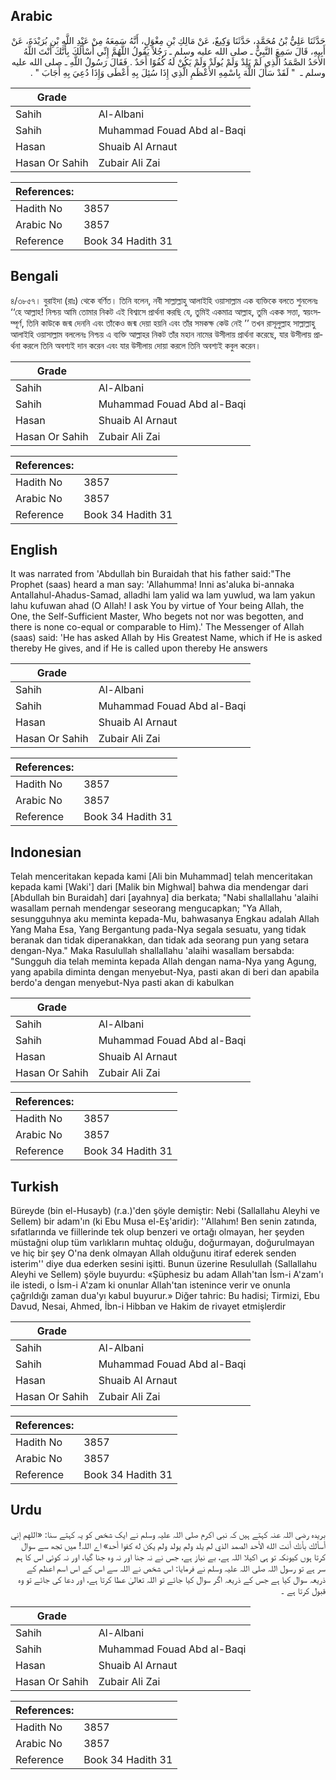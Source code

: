 ## Arabic


<div dir="rtl" lang="ar" style={{fontSize:'larger',backgroundColor:'#f8f9fa',padding:20}}>
حَدَّثَنَا عَلِيُّ بْنُ مُحَمَّدٍ، حَدَّثَنَا وَكِيعٌ، عَنْ مَالِكِ بْنِ مِغْوَلٍ، أَنَّهُ سَمِعَهُ مِنْ عَبْدِ اللَّهِ بْنِ بُرَيْدَةَ، عَنْ أَبِيهِ، قَالَ سَمِعَ النَّبِيُّ ـ صلى الله عليه وسلم ـ رَجُلاً يَقُولُ اللَّهُمَّ إِنِّي أَسْأَلُكَ بِأَنَّكَ أَنْتَ اللَّهُ الأَحَدُ الصَّمَدُ الَّذِي لَمْ يَلِدْ وَلَمْ يُولَدْ وَلَمْ يَكُنْ لَهُ كُفُوًا أَحَدٌ ‏.‏ فَقَالَ رَسُولُ اللَّهِ ـ صلى الله عليه وسلم ـ ‏ "‏ لَقَدْ سَأَلَ اللَّهَ بِاسْمِهِ الأَعْظَمِ الَّذِي إِذَا سُئِلَ بِهِ أَعْطَى وَإِذَا دُعِيَ بِهِ أَجَابَ ‏"‏ ‏.‏
</div>
<div style={{backgroundColor:'#f8f9fa',padding:20, marginBottom: 10}}><table> <thead> <tr> <th>Grade</th> <th></th> </tr> </thead> <tbody> <tr><td>Sahih</td><td>Al-Albani</td></tr><tr><td>Sahih</td><td>Muhammad Fouad Abd al-Baqi</td></tr><tr><td>Hasan</td><td>Shuaib Al Arnaut</td></tr><tr><td>Hasan Or Sahih</td><td>Zubair Ali Zai</td></tr></tbody></table><table> <thead> <tr> <th>References:</th> <th></th> </tr> </thead> <tbody><tr><td>Hadith No</td><td>3857</td></tr><tr><td>Arabic No</td><td>3857</td></tr><tr><td>Reference</td><td>Book 34 Hadith 31</td></tr></tbody></table></div>

## Bengali


<div dir="ltr" lang="bn" style={{fontSize:'larger',backgroundColor:'#f8f9fa',padding:20}}>
৪/৩৮৫৭। বুরাইদা (রাঃ) থেকে বর্ণিত। তিনি বলেন, নবী সাল্লাল্লাহু আলাইহি ওয়াসাল্লাম এক ব্যক্তিকে বলতে শুনলেনঃ ‘‘হে আল্লাহ! নিশ্চয় আমি তোমার নিকট এই বিশ্বাসে প্রার্থনা করছি যে, তুমিই একমাত্র আল্লাহ, তুমি একক সত্তা, স্বয়ংসম্পূর্ণ, তিনি কাউকে জন্ম দেননি এবং তাঁকেও জন্ম দেয়া হয়নি এবং তাঁর সমকক্ষ কেউ নেই ’’ তখন রাসূলুল্লাহ সাল্লাল্লাহু আলাইহি ওয়াসাল্লাম বললেনঃ নিশ্চয় এ ব্যক্তি আল্লাহর নিকট তাঁর মহান নামের উসীলায় প্রার্থনা করেছে, যার উসীলায় প্রার্থনা করলে তিনি অবশ্যই দান করেন এবং যার উসীলায় দোয়া করলে তিনি অবশ্যই কবুল করেন।
</div>
<div style={{backgroundColor:'#f8f9fa',padding:20, marginBottom: 10}}><table> <thead> <tr> <th>Grade</th> <th></th> </tr> </thead> <tbody> <tr><td>Sahih</td><td>Al-Albani</td></tr><tr><td>Sahih</td><td>Muhammad Fouad Abd al-Baqi</td></tr><tr><td>Hasan</td><td>Shuaib Al Arnaut</td></tr><tr><td>Hasan Or Sahih</td><td>Zubair Ali Zai</td></tr></tbody></table><table> <thead> <tr> <th>References:</th> <th></th> </tr> </thead> <tbody><tr><td>Hadith No</td><td>3857</td></tr><tr><td>Arabic No</td><td>3857</td></tr><tr><td>Reference</td><td>Book 34 Hadith 31</td></tr></tbody></table></div>

## English


<div dir="ltr" lang="en" style={{fontSize:'larger',backgroundColor:'#f8f9fa',padding:20}}>
It was narrated from 'Abdullah bin Buraidah that his father said:"The Prophet (saas) heard a man say: 'Allahumma! Inni as'aluka bi-annaka Antallahul-Ahadus-Samad, alladhi lam yalid wa lam yuwlud, wa lam yakun lahu kufuwan ahad (O Allah! I ask You by virtue of Your being Allah, the One, the Self-Sufficient Master, Who begets not nor was begotten, and there is none co-equal or comparable to Him).' The Messenger of Allah (saas) said: 'He has asked Allah by His Greatest Name, which if He is asked thereby He gives, and if He is called upon thereby He answers
</div>
<div style={{backgroundColor:'#f8f9fa',padding:20, marginBottom: 10}}><table> <thead> <tr> <th>Grade</th> <th></th> </tr> </thead> <tbody> <tr><td>Sahih</td><td>Al-Albani</td></tr><tr><td>Sahih</td><td>Muhammad Fouad Abd al-Baqi</td></tr><tr><td>Hasan</td><td>Shuaib Al Arnaut</td></tr><tr><td>Hasan Or Sahih</td><td>Zubair Ali Zai</td></tr></tbody></table><table> <thead> <tr> <th>References:</th> <th></th> </tr> </thead> <tbody><tr><td>Hadith No</td><td>3857</td></tr><tr><td>Arabic No</td><td>3857</td></tr><tr><td>Reference</td><td>Book 34 Hadith 31</td></tr></tbody></table></div>

## Indonesian


<div dir="ltr" lang="id" style={{fontSize:'larger',backgroundColor:'#f8f9fa',padding:20}}>
Telah menceritakan kepada kami [Ali bin Muhammad] telah menceritakan kepada kami [Waki'] dari [Malik bin Mighwal] bahwa dia mendengar dari [Abdullah bin Buraidah] dari [ayahnya] dia berkata; "Nabi shallallahu 'alaihi wasallam pernah mendengar seseorang mengucapkan; "Ya Allah, sesungguhnya aku meminta kepada-Mu, bahwasanya Engkau adalah Allah Yang Maha Esa, Yang Bergantung pada-Nya segala sesuatu, yang tidak beranak dan tidak diperanakkan, dan tidak ada seorang pun yang setara dengan-Nya." Maka Rasulullah shallallahu 'alaihi wasallam bersabda: "Sungguh dia telah meminta kepada Allah dengan nama-Nya yang Agung, yang apabila diminta dengan menyebut-Nya, pasti akan di beri dan apabila berdo'a dengan menyebut-Nya pasti akan di kabulkan
</div>
<div style={{backgroundColor:'#f8f9fa',padding:20, marginBottom: 10}}><table> <thead> <tr> <th>Grade</th> <th></th> </tr> </thead> <tbody> <tr><td>Sahih</td><td>Al-Albani</td></tr><tr><td>Sahih</td><td>Muhammad Fouad Abd al-Baqi</td></tr><tr><td>Hasan</td><td>Shuaib Al Arnaut</td></tr><tr><td>Hasan Or Sahih</td><td>Zubair Ali Zai</td></tr></tbody></table><table> <thead> <tr> <th>References:</th> <th></th> </tr> </thead> <tbody><tr><td>Hadith No</td><td>3857</td></tr><tr><td>Arabic No</td><td>3857</td></tr><tr><td>Reference</td><td>Book 34 Hadith 31</td></tr></tbody></table></div>

## Turkish


<div dir="ltr" lang="tr" style={{fontSize:'larger',backgroundColor:'#f8f9fa',padding:20}}>
Büreyde (bin el-Husayb) (r.a.)'den şöyle demiştir: Nebi (Sallallahu Aleyhi ve Sellem) bir adam'ın (ki Ebu Musa el-Eş'aridir): ''Allahım! Ben senin zatında, sıfatlarında ve fiillerinde tek olup benzeri ve ortağı olmayan, her şeyden müstağni olup tüm varlıkların muhtaç olduğu, doğurmayan, doğurulmayan ve hiç bir şey O'na denk olmayan Allah olduğunu itiraf ederek senden isterim'' diye dua ederken sesini işitti. Bunun üzerine Resulullah (Sallallahu Aleyhi ve Sellem) şöyle buyurdu: «Şüphesiz bu adam Allah'tan İsm-i A'zam'ı ile istedi, o İsm-i A'zam ki onunlar Allah'tan istenince verir ve onunla çağrıldığı zaman dua'yı kabul buyurur.» Diğer tahric: Bu hadisi; Tirmizi, Ebu Davud, Nesai, Ahmed, İbn-i Hibban ve Hakim de rivayet etmişlerdir
</div>
<div style={{backgroundColor:'#f8f9fa',padding:20, marginBottom: 10}}><table> <thead> <tr> <th>Grade</th> <th></th> </tr> </thead> <tbody> <tr><td>Sahih</td><td>Al-Albani</td></tr><tr><td>Sahih</td><td>Muhammad Fouad Abd al-Baqi</td></tr><tr><td>Hasan</td><td>Shuaib Al Arnaut</td></tr><tr><td>Hasan Or Sahih</td><td>Zubair Ali Zai</td></tr></tbody></table><table> <thead> <tr> <th>References:</th> <th></th> </tr> </thead> <tbody><tr><td>Hadith No</td><td>3857</td></tr><tr><td>Arabic No</td><td>3857</td></tr><tr><td>Reference</td><td>Book 34 Hadith 31</td></tr></tbody></table></div>

## Urdu


<div dir="rtl" lang="ur" style={{fontSize:'larger',backgroundColor:'#f8f9fa',padding:20}}>
بریدہ رضی اللہ عنہ کہتے ہیں کہ نبی اکرم صلی اللہ علیہ وسلم نے ایک شخص کو یہ کہتے سنا: «اللهم إني أسألك بأنك أنت الله الأحد الصمد الذي لم يلد ولم يولد ولم يكن له كفوا أحد» اے اللہ! میں تجھ سے سوال کرتا ہوں کیونکہ تو ہی اکیلا اللہ ہے، بے نیاز ہے، جس نے نہ جنا اور نہ وہ جنا گیا، اور نہ کوئی اس کا ہم سر ہے تو رسول اللہ صلی اللہ علیہ وسلم نے فرمایا: اس شخص نے اللہ سے اس کے اس اسم اعظم کے ذریعہ سوال کیا ہے جس کے ذریعہ اگر سوال کیا جائے تو اللہ تعالیٰ عطا کرتا ہے، اور دعا کی جائے تو وہ قبول کرتا ہے ۔
</div>
<div style={{backgroundColor:'#f8f9fa',padding:20, marginBottom: 10}}><table> <thead> <tr> <th>Grade</th> <th></th> </tr> </thead> <tbody> <tr><td>Sahih</td><td>Al-Albani</td></tr><tr><td>Sahih</td><td>Muhammad Fouad Abd al-Baqi</td></tr><tr><td>Hasan</td><td>Shuaib Al Arnaut</td></tr><tr><td>Hasan Or Sahih</td><td>Zubair Ali Zai</td></tr></tbody></table><table> <thead> <tr> <th>References:</th> <th></th> </tr> </thead> <tbody><tr><td>Hadith No</td><td>3857</td></tr><tr><td>Arabic No</td><td>3857</td></tr><tr><td>Reference</td><td>Book 34 Hadith 31</td></tr></tbody></table></div>